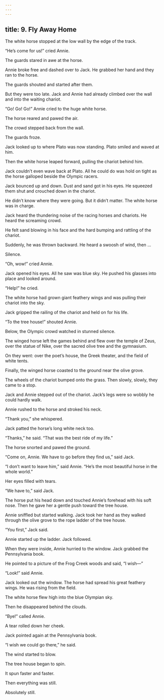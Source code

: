 ```yaml
---
---
---
```

title: 9. Fly Away Home
---



The white horse stopped at the low wall by the edge of the track.

“He’s come for us!” cried Annie.

The guards stared in awe at the horse.

Annie broke free and dashed over to Jack. He grabbed her hand and they ran to the horse.

The guards shouted and started after them.

But they were too late. Jack and Annie had already climbed over the wall and into the waiting chariot.

“Go! Go! Go!” Annie cried to the huge white horse.

The horse reared and pawed the air.



The crowd stepped back from the wall.

The guards froze.

Jack looked up to where Plato was now standing. Plato smiled and waved at him.

Then the white horse leaped forward, pulling the chariot behind him.

Jack couldn’t even wave back at Plato. All he could do was hold on tight as the horse galloped beside the Olympic racers.

Jack bounced up and down. Dust and sand got in his eyes. He squeezed them shut and crouched down in the chariot.

He didn’t know where they were going. But it didn’t matter. The white horse was in charge.

Jack heard the thundering noise of the racing horses and chariots. He heard the screaming crowd.

He felt sand blowing in his face and the hard bumping and rattling of the chariot.

Suddenly, he was thrown backward. He heard a swoosh of wind, then …

Silence.

“Oh, wow!” cried Annie.

Jack opened his eyes. All he saw was blue sky. He pushed his glasses into place and looked around.

“Help!” he cried.

The white horse had grown giant feathery wings and was pulling their chariot into the sky.

Jack gripped the railing of the chariot and held on for his life.

“To the tree house!” shouted Annie.

Below, the Olympic crowd watched in stunned silence.

The winged horse left the games behind and flew over the temple of Zeus, over the statue of Nike, over the sacred olive tree and the gymnasium.



On they went: over the poet’s house, the Greek theater, and the field of white tents.

Finally, the winged horse coasted to the ground near the olive grove.

The wheels of the chariot bumped onto the grass. Then slowly, slowly, they came to a stop.

Jack and Annie stepped out of the chariot. Jack’s legs were so wobbly he could hardly walk.

Annie rushed to the horse and stroked his neck.

“Thank you,” she whispered.

Jack patted the horse’s long white neck too.

“Thanks,” he said. “That was the best ride of my life.”

The horse snorted and pawed the ground.

“Come on, Annie. We have to go before they find us,” said Jack.

“I don’t want to leave him,” said Annie. “He’s the most beautiful horse in the whole world.”

Her eyes filled with tears.

“We have to,” said Jack.

The horse put his head down and touched Annie’s forehead with his soft nose. Then he gave her a gentle push toward the tree house.

Annie sniffled but started walking. Jack took her hand as they walked through the olive grove to the rope ladder of the tree house.

“You first,” Jack said.

Annie started up the ladder. Jack followed.

When they were inside, Annie hurried to the window. Jack grabbed the Pennsylvania book.

He pointed to a picture of the Frog Creek woods and said, “I wish—”

“Look!” said Annie.

Jack looked out the window. The horse had spread his great feathery wings. He was rising from the field.

The white horse flew high into the blue Olympian sky.

Then he disappeared behind the clouds.

“Bye!” called Annie.

A tear rolled down her cheek.

Jack pointed again at the Pennsylvania book.

“I wish we could go there,” he said.

The wind started to blow.

The tree house began to spin.

It spun faster and faster.

Then everything was still.

Absolutely still.